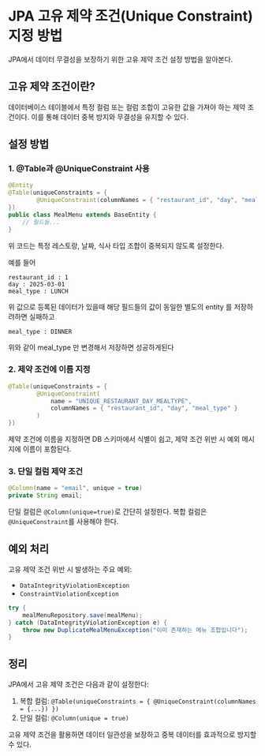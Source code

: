 # JPA 고유 제약 조건(Unique Constraint) 지정 방법

JPA에서 데이터 무결성을 보장하기 위한 고유 제약 조건 설정 방법을 알아본다.

## 고유 제약 조건이란?

데이터베이스 테이블에서 특정 컬럼 또는 컬럼 조합이 고유한 값을 가져야 하는 제약 조건이다. 이를 통해 데이터 중복 방지와 무결성을 유지할 수 있다.

## 설정 방법

### 1. @Table과 @UniqueConstraint 사용

```java
@Entity
@Table(uniqueConstraints = {
        @UniqueConstraint(columnNames = { "restaurant_id", "day", "meal_type" })
})
public class MealMenu extends BaseEntity {
    // 필드들...
}
```

위 코드는 특정 레스토랑, 날짜, 식사 타입 조합이 중복되지 않도록 설정한다.

예를 들어 

```
restaurant_id : 1
day : 2025-03-01
meal_type : LUNCH
```

위 값으로 등록된 데이터가 있을때
해당 필드들의 값이 동일한 별도의 entity 를 저장하려하면 실패하고

```
meal_type : DINNER
```

위와 같이 meal_type 만 변경해서 저장하면 성공하게된다


### 2. 제약 조건에 이름 지정

```java
@Table(uniqueConstraints = {
        @UniqueConstraint(
            name = "UNIQUE_RESTAURANT_DAY_MEALTYPE",
            columnNames = { "restaurant_id", "day", "meal_type" }
        )
})
```

제약 조건에 이름을 지정하면 DB 스키마에서 식별이 쉽고, 제약 조건 위반 시 예외 메시지에 이름이 포함된다.

### 3. 단일 컬럼 제약 조건

```java
@Column(name = "email", unique = true)
private String email;
```

단일 컬럼은 `@Column(unique=true)`로 간단히 설정한다. 복합 컬럼은 `@UniqueConstraint`를 사용해야 한다.

## 예외 처리

고유 제약 조건 위반 시 발생하는 주요 예외:
- `DataIntegrityViolationException`
- `ConstraintViolationException`

```java
try {
    mealMenuRepository.save(mealMenu);
} catch (DataIntegrityViolationException e) {
    throw new DuplicateMealMenuException("이미 존재하는 메뉴 조합입니다");
}
```

## 정리

JPA에서 고유 제약 조건은 다음과 같이 설정한다:

1. 복합 컬럼: `@Table(uniqueConstraints = { @UniqueConstraint(columnNames = {...}) })`
2. 단일 컬럼: `@Column(unique = true)`

고유 제약 조건을 활용하면 데이터 일관성을 보장하고 중복 데이터를 효과적으로 방지할 수 있다.